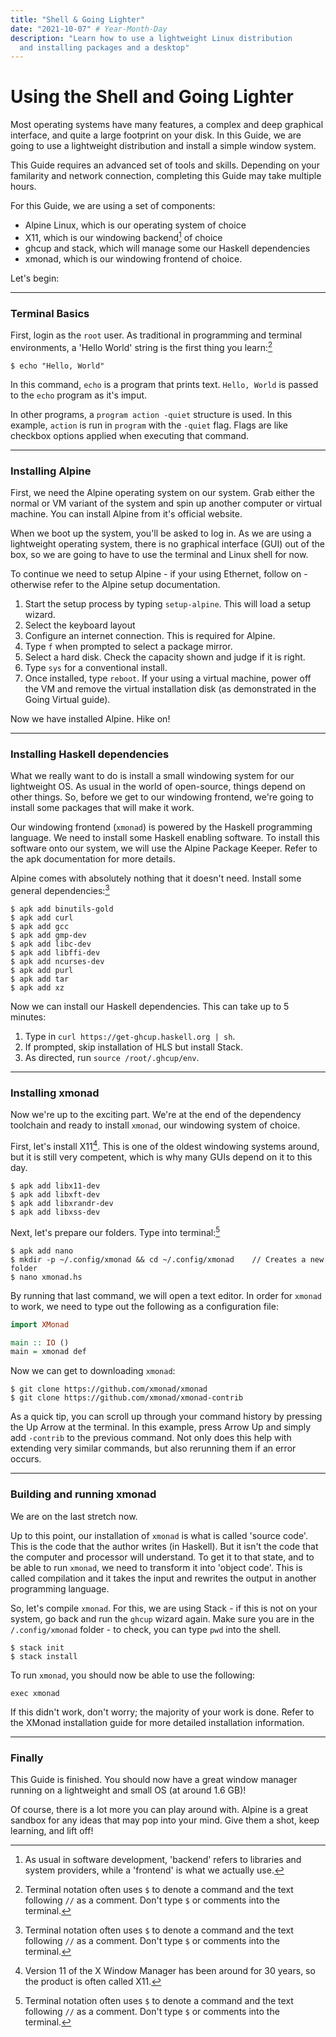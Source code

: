 ```yaml
---
title: "Shell & Going Lighter"
date: "2021-10-07" # Year-Month-Day
description: "Learn how to use a lightweight Linux distribution
  and installing packages and a desktop"
---
```


# Using the Shell and Going Lighter

Most operating systems have many features, a complex and deep graphical interface, and quite a large footprint on your disk. In this Guide, we are going to use a lightweight distribution and install a simple window system.

This Guide requires an advanced set of tools and skills. Depending on your familarity and network connection, completing this Guide may take multiple hours.

For this Guide, we are using a set of components:

- <Link href="https://www.ulosino.com/browse/alpine">Alpine Linux</Link>, which is our
  operating system of choice
- X11, which is our windowing backend[^1] of choice
- <Link href="https://www.haskell.org/ghcup/#quick-install">ghcup</Link> and stack,
  which will manage some our <Link href="https://en.wikipedia.org/wiki/Haskell_(programming_language)">
    Haskell
  </Link> dependencies
- <Link href="https://xmonad.org">xmonad</Link>, which is our windowing frontend
  of choice.

Let's begin:

---

### Terminal Basics

First, login as the `root` user. As traditional in programming and terminal environments, a 'Hello World' string is the first thing you learn:[^2]

```
$ echo "Hello, World"
```

In this command, `echo` is a program that prints text. `Hello, World` is passed to the `echo` program as it's imput.

In other programs, a `program action -quiet` structure is used. In this example, `action` is run in `program` with the `-quiet` flag. Flags are like checkbox options applied when executing that command.

---

### Installing Alpine

First, we need the Alpine operating system on our system. Grab either the normal or VM variant of the system and spin up another computer or virtual machine. You can install Alpine from <Link href="https://alpinelinux.org/downloads">it's official website</Link>.

When we boot up the system, you'll be asked to log in. As we are using a lightweight operating system, there is no graphical interface (GUI) out of the box, so we are going to have to use the terminal and Linux shell for now.

To continue we need to setup Alpine - if your using Ethernet, follow on - otherwise refer to the <Link href="https://docs.alpinelinux.org/user-handbook/0.1a/Installing/manual.html">Alpine setup documentation</Link>.

1. Start the setup process by typing `setup-alpine`. This will load a setup wizard.
2. Select the keyboard layout
3. Configure an internet connection. This is required for Alpine.
4. Type `f` when prompted to select a package mirror.
5. Select a hard disk. Check the capacity shown and judge if it is right.
6. Type `sys` for a conventional install.
7. Once installed, type `reboot`. If your using a virtual machine, power off the VM and remove the virtual installation disk (as demonstrated in the <Link href="/guides/virtual">Going Virtual</Link> guide).

Now we have installed Alpine. Hike on!

---

### Installing Haskell dependencies

What we really want to do is install a small windowing system for our lightweight OS. As usual in the world of open-source, things depend on other things. So, before we get to our windowing frontend, we're going to install some packages that will make it work.

Our windowing frontend (`xmonad`) is powered by the Haskell programming language. We need to install some Haskell enabling software. To install this software onto our system, we will use the Alpine Package Keeper. Refer to the <Link href="https://docs.alpinelinux.org/user-handbook/0.1a/Working/apk.html">apk documentation</Link> for more details.

Alpine comes with absolutely nothing that it doesn't need. Install some general dependencies:[^2]

```
$ apk add binutils-gold
$ apk add curl
$ apk add gcc
$ apk add gmp-dev
$ apk add libc-dev
$ apk add libffi-dev
$ apk add ncurses-dev
$ apk add purl
$ apk add tar
$ apk add xz
```

Now we can install our Haskell dependencies. This can take up to 5 minutes:

1. Type in `curl https://get-ghcup.haskell.org | sh`.
2. If prompted, skip installation of HLS but install Stack.
3. As directed, run `source /root/.ghcup/env`.

---

### Installing xmonad

Now we're up to the exciting part. We're at the end of the dependency toolchain and ready to install `xmonad`, our windowing system of choice.

First, let's install X11[^3]. This is one of the oldest windowing systems around, but it is still very competent, which is why many GUIs depend on it to this day.

```
$ apk add libx11-dev
$ apk add libxft-dev
$ apk add libxrandr-dev
$ apk add libxss-dev
```

Next, let's prepare our folders. Type into terminal:[^2]

```
$ apk add nano
$ mkdir -p ~/.config/xmonad && cd ~/.config/xmonad    // Creates a new folder
$ nano xmonad.hs
```

By running that last command, we will open a text editor. In order for `xmonad` to work, we need to type out the following as a configuration file:

```hs
import XMonad

main :: IO ()
main = xmonad def
```

Now we can get to downloading `xmonad`:

```
$ git clone https://github.com/xmonad/xmonad
$ git clone https://github.com/xmonad/xmonad-contrib
```

As a quick tip, you can scroll up through your command history by pressing the Up Arrow at the terminal. In this example, press Arrow Up and simply add `-contrib` to the previous command. Not only does this help with extending very similar commands, but also rerunning them if an error occurs.

---

### Building and running xmonad

We are on the last stretch now.

Up to this point, our installation of `xmonad` is what is called 'source code'. This is the code that the author writes (in Haskell). But it isn't the code that the computer and processor will understand. To get it to that state, and to be able to run `xmonad`, we need to transform it into 'object code'. This is called compilation and it takes the input and rewrites the output in another programming language.

So, let's compile `xmonad`. For this, we are using Stack - if this is not on your system, go back and run the `ghcup` wizard again. Make sure you are in the `/.config/xmonad` folder - to check, you can type `pwd` into the shell.

```
$ stack init
$ stack install
```

To run `xmonad`, you should now be able to use the following:

```
exec xmonad
```

If this didn't work, don't worry; the majority of your work is done. Refer to the XMonad installation guide for more detailed installation information.

---

### Finally

This Guide is finished. You should now have a great window manager running on a lightweight and small OS (at around 1.6 GB)!

Of course, there is a lot more you can play around with. Alpine is a great sandbox for any ideas that may pop into your mind. Give them a shot, keep learning, and lift off!

[^1]: As usual in software development, 'backend' refers to libraries and system providers, while a 'frontend' is what we actually use.
[^2]: Terminal notation often uses `$` to denote a command and the text following `//` as a comment. Don't type `$` or comments into the terminal.
[^3]: Version 11 of the X Window Manager has been around for 30 years, so the product is often called X11.
[^4]: Run `cd / && du -h` to check how large your disk is!
